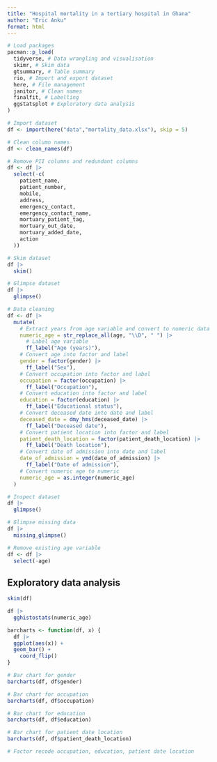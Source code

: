 ```yaml
---
title: "Hospital mortality in a tertiary hospital in Ghana"
author: "Eric Anku"
format: html
---
```


```r
# Load packages
pacman::p_load(
  tidyverse, # Data wrangling and visualisation
  skimr, # Skim data
  gtsummary, # Table summary
  rio, # Import and export dataset
  here, # File management
  janitor, # Clean names
  finalfit, # Labelling
  ggstatsplot # Exploratory data analysis
)
```

```r
# Import dataset
df <- import(here("data","mortality_data.xlsx"), skip = 5)
```


```r
# Clean column names
df <- clean_names(df)
```

```r
# Remove PII columns and redundant columns
df <- df |> 
  select(-c(
    patient_name,
    patient_number,
    mobile,
    address,
    emergency_contact,
    emergency_contact_name,
    mortuary_patient_tag,
    mortuary_out_date,
    mortuary_added_date,
    action
  ))
```

```r
# Skim dataset
df |>
  skim()
```

```r
# Glimpse dataset
df |>
  glimpse()
```



```r
# Data cleaning 
df <- df |> 
  mutate(
    # Extract years from age variable and convert to numeric data
    numeric_age = str_replace_all(age, "\\D", " ") |>
      # Label age variable
      ff_label("Age (years)"), 
    # Convert age into factor and label
    gender = factor(gender) |>
      ff_label("Sex"),
    # Convert occupation into factor and label
    occupation = factor(occupation) |>
      ff_label("Occupation"),
    # Convert education into factor and label
    education = factor(education) |>
      ff_label("Educational status"),
    # Convert deceased date into date and label
    deceased_date = dmy_hms(deceased_date) |>
      ff_label("Deceased date"),
    # Convert patient location into factor and label
    patient_death_location = factor(patient_death_location) |>
      ff_label("Death location"),
    # Convert date of admission into date and label
    date_of_admission = ymd(date_of_admission) |>
      ff_label("Date of admission"),
    # Convert numeric age to numeric
    numeric_age = as.integer(numeric_age)
  )
```

```r
# Inspect dataset
df |>
  glimpse()
```


```r
# Glimpse missing data
df |>
  missing_glimpse()
```

```r
# Remove existing age variable
df <- df |>
  select(-age)
```

## Exploratory data analysis


```r
skim(df)
```

```r
df |>
  gghistostats(numeric_age)
```
```r
barcharts <- function(df, x) {
  df |>
  ggplot(aes(x)) +
  geom_bar() +
    coord_flip()
}

# Bar chart for gender
barcharts(df, df$gender)

# Bar chart for occupation
barcharts(df, df$occupation)

# Bar chart for education
barcharts(df, df$education)

# Bar chart for patient date location
barcharts(df, df$patient_death_location)
```
```r
# Factor recode occupation, education, patient date location
```

